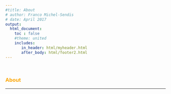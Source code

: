 ```yaml
---
#title: About
# author: Franco Michel-Sendis
# date: April 2017
output:
  html_document:
    toc : false
    #theme: united
    includes:
       in_header: html/myheader.html
       after_body: html/footer2.html
--- 
```

<br>

### <span style="color:#FCA708"> About </span> 


<hr>



